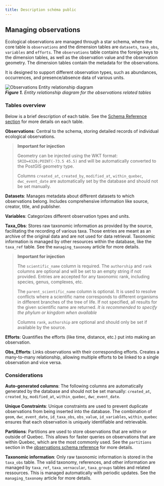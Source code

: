 ```yaml
---
title: Description schéma public
---
```


## Managing observations

Ecological observations are managed through a star schema, where the core table is `observations` and the dimension tables are `datasets`, `taxa_obs`, `variables` and `efforts`. The `observations` table contains the foreign keys to the dimension tables, as well as the observation value and the observation geometry. The dimension tables contain the metadata for the observations.

It is designed to support different observation types, such as abundances, occurrences, and presence/absence data of various units.

![Observations Entity relationship diagram](../../../assets/img/observations_er_diagram.png)
<!-- caption --><br>
***Figure 1.** Entity relationship diagram for the observations related tables*


### Tables overview

Below is a brief description of each table. See the [Schema Reference section](atlas_schema.qmd) for more details on each table.

**Observations**: Central to the schema, storing detailed records of individual ecological observations.

> **Important for injection**
>
> Geometry can be injected using the WKT format: `SRID=4326;POINT(-73.5 45.5)` and will be automatically converted to the PostGIS geometry type.
>
> Columns `created_at`, `created_by`, `modified_at`, `within_quebec`, `dwc_event_date` are automatically set by the database and should not be set manually.

**Datasets**: Manages metadata about different datasets to which observations belong. Includes comprehensive information like source, creator, title, and publisher.

**Variables**: Categorizes different observation types and units.

**Taxa_Obs**: Stores raw taxonomic information as provided by the source, facilitating the recording of various taxa. Those entries are meant as an archive of the original data and are not used for data retrieval. Taxonomic information is managed by other resources within the database, like the `taxa_ref` table. See the `managing_taxonomy` article for more details.

> **Important for injection**
> 
> The `scientific_name` column is required. The `authorship` and `rank` columns are optional and will be set to an empty string if not provided. Entries are accepted for any taxonomic rank, including species, genus, complexes, etc.
>
> The `parent_scientific_name` column is optional. It is used to resolve conflicts where a scientific name corresponds to different organisms in different branches of the tree of life. If not specified, all results for the given scientific name are returned. *It is recommended to specify the phylum or kingdom when available*
>
> Columns `rank`, `authorship` are optional and should only be set if available by the source. 

**Efforts**: Quantifies the efforts (like time, distance, etc.) put into making an observation.

**Obs_Efforts**: Links observations with their corresponding efforts. Creates a many-to-many relationship, allowing multiple efforts to be linked to a single observation and vice versa.

### Considerations

**Auto-generated columns**: The following columns are automatically generated by the database and should not be set manually: `created_at`, `created_by`, `modified_at`, `within_quebec`, `dwc_event_date`.

**Unique Constraints**: Unique constraints are used to prevent duplicate observations from being inserted into the database. The combination of `geom`, `dwc_event_date`, `id_taxa_obs`, `obs_value`, `id_variables`, `within_quebec` ensures that each observation is uniquely identifiable and retrievable. 

**Partitions**: Partitions are used to store observations that are within or outside of Quebec. This allows for faster queries on observations that are within Quebec, which are the most commonly used. See the `partitions` section in the [observations schema reference](atlas_schema.qmd) for more details.

**Taxonomic information**: Only raw taxonomic information is stored in the `taxa_obs` table. The valid taxonomy, references, and other information are managed by `taxa_ref`, `taxa_vernacular`, `taxa_groups` tables and related ressources. This is managed automatically with periodic updates. See the `managing_taxonomy` article for more details.
